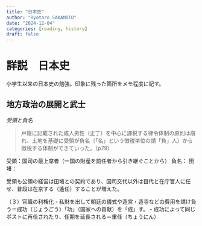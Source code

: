---
title: "日本史"
author: "Ryotaro SAKAMOTO"
date: "2024-12-04"
categories: [reading, history]
draft: false
---

# 詳説　日本史

小学生以来の日本史の勉強。印象に残った箇所をメモ程度に記す。


## 地方政治の展開と武士

*受領と負名*

>戸籍に記載された成人男性（正丁）を中心に課税する律令体制の原則は崩れ、土地を基礎に受領が負名（「名」という徴税単位の請「負」人）から徴税する体制ができていった。（p79）

受領：国司の最上席者（一国の財産を前任者から引き継ぐことから）
負名：
田堵：

受領も公領の経営は田堵との契約であり、国司交代以外は目代と在庁官人に任せ、普段は在京する（遙任）することが増えた。



（３）官職の利権化
- 私財を出して朝廷の儀式や造宮・造寺などの費用を請け負う＝成功（じょうごう）「功」（国家への貢献）を「成」す。
- 成功によって同じポストに再任されたり、任期を延長される＝重任（ちょうにん）







